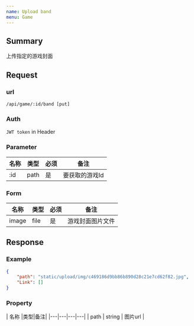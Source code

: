 ```yaml
---
name: Upload band
menu: Game
---
```


## Summary
上传指定的游戏封面  
## Request

### url
`/api/game/:id/band [put]`

### Auth
`JWT token` in Header

### Parameter

| 名称 |类型|必须|备注|
|---|---|---|---|
| :id | path | 是 | 要获取的游戏Id |

### Form
| 名称 |类型|必须|备注|
|---|---|---|---|
| image | file | 是 |游戏封面图片文件 |

## Response

### Example
```json
{
    "path": "static/upload/img/c469186d9bb86b890d28c21e7cd62f82.jpg",
    "Link": []
}
```

### Property
| 名称 |类型|备注|
|---|---|---|---|
| path | string | 图片url |